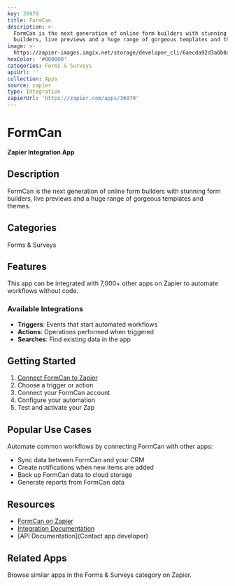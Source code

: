 ```yaml
---
key: 36979
title: FormCan
description: >-
  FormCan is the next generation of online form builders with stunning form
  builders, live previews and a huge range of gorgeous templates and themes.
image: >-
  https://zapier-images.imgix.net/storage/developer_cli/6aecda92d3a6b8d45e43053c5dccbc81.png?auto=format%2Ccompress&ixlib=python-3.0.0&q=50
hexColor: '#000000'
categories: Forms & Surveys
apiUrl: ''
collection: Apps
source: zapier
type: Integration
zapierUrl: 'https://zapier.com/apps/36979'
---
```

# FormCan

**Zapier Integration App**

## Description

FormCan is the next generation of online form builders with stunning form builders, live previews and a huge range of gorgeous templates and themes.

## Categories

Forms & Surveys

## Features

This app can be integrated with 7,000+ other apps on Zapier to automate workflows without code.

### Available Integrations

- **Triggers**: Events that start automated workflows
- **Actions**: Operations performed when triggered
- **Searches**: Find existing data in the app

## Getting Started

1. [Connect FormCan to Zapier](https://zapier.com/apps/36979)
2. Choose a trigger or action
3. Connect your FormCan account
4. Configure your automation
5. Test and activate your Zap

## Popular Use Cases

Automate common workflows by connecting FormCan with other apps:

- Sync data between FormCan and your CRM
- Create notifications when new items are added
- Back up FormCan data to cloud storage
- Generate reports from FormCan data

## Resources

- [FormCan on Zapier](https://zapier.com/apps/36979)
- [Integration Documentation](https://zapier.com/apps/36979/integrations)
- [API Documentation](Contact app developer)

## Related Apps

Browse similar apps in the Forms & Surveys category on Zapier.
